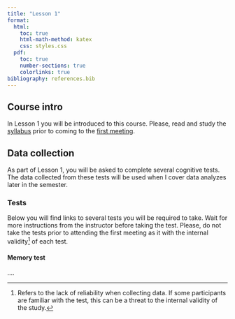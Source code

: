 ```yaml
---
title: "Lesson 1"
format:
  html:
    toc: true
    html-math-method: katex
    css: styles.css
  pdf:
    toc: true
    number-sections: true
    colorlinks: true
bibliography: references.bib
---
```


## Course intro

In Lesson 1 you will be introduced to this course. Please, read and study the [syllabus](syllabus.qmd) prior to coming to the [first meeting](sequence.qmd).

## Data collection

As part of Lesson 1, you will be asked to complete several cognitive tests. The data collected from these tests will be used when I cover data analyzes later in the semester.

### Tests

Below you will find links to several tests you will be required to take. Wait for more instructions from the instructor before taking the test. Please, do not take the tests prior to attending the first meeting as it with the internal validity[^1] of each test.

[^1]: Refers to the lack of reliability when collecting data. If some participants are familiar with the test, this can be a threat to the internal validity of the study.

#### Memory test

....
